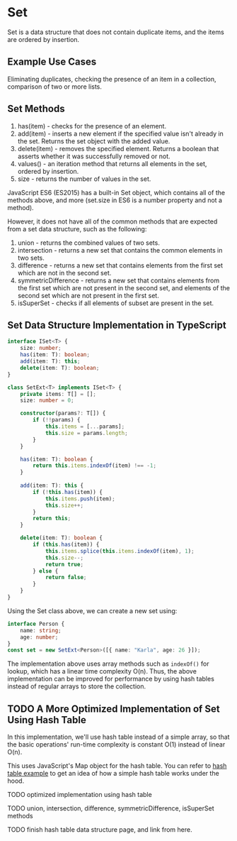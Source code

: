 # Set

Set is a data structure that does not contain duplicate items, and the items are ordered by insertion.

## Example Use Cases

Eliminating duplicates, checking the presence of an item in a collection, comparison of two or more lists.

## Set Methods

1. has(item) - checks for the presence of an element.
2. add(item) - inserts a new element if the specified value isn't already in the set. Returns the set object with the added value.
3. delete(item) - removes the specified element. Returns a boolean that asserts whether it was successfully removed or not.
4. values() - an iteration method that returns all elements in the set, ordered by insertion.
5. size - returns the number of values in the set.

JavaScript ES6 (ES2015) has a built-in Set object, which contains all of the methods above, and more (set.size in ES6 is a number property and not a method).

However, it does not have all of the common methods that are expected from a set data structure, such as the following:

1. union - returns the combined values of two sets.
2. intersection - returns a new set that contains the common elements in two sets.
3. difference - returns a new set that contains elements from the first set which are not in the second set.
4. symmetricDifference - returns a new set that contains elements from the first set which are not present in the second set, and elements of the second set which are not present in the first set.
5. isSuperSet - checks if all elements of subset are present in the set.

## Set Data Structure Implementation in TypeScript

```typescript
interface ISet<T> {
    size: number;
    has(item: T): boolean;
    add(item: T): this;
    delete(item: T): boolean;
}

class SetExt<T> implements ISet<T> {
    private items: T[] = [];
    size: number = 0;

    constructor(params?: T[]) {
        if (!!params) {
            this.items = [...params];
            this.size = params.length;
        }
    }

    has(item: T): boolean {
        return this.items.indexOf(item) !== -1;
    }
    
    add(item: T): this {
        if (!this.has(item)) {
            this.items.push(item);
            this.size++;
        }
        return this;
    }

    delete(item: T): boolean {
        if (this.has(item)) {
            this.items.splice(this.items.indexOf(item), 1);
            this.size--;
            return true;
        } else {
            return false;
        }
    }
}
```

Using the Set class above, we can create a new set using:

```typescript
interface Person {
    name: string;
    age: number;
}
const set = new SetExt<Person>([{ name: "Karla", age: 26 }]);
```

The implementation above uses array methods such as `indexOf()` for lookup, which has a linear time complexity O(n). Thus, the above implementation can be improved for performance by using hash tables instead of regular arrays to store the collection. 

## TODO A More Optimized Implementation of Set Using Hash Table

In this implementation, we'll use hash table instead of a simple array, so that the basic operations' run-time complexity is constant O(1) instead of linear O(n).

This uses JavaScript's Map object for the hash table. You can refer to [hash table example](https://dsa-cheatsheet.vercel.app/data-structures/hash-table) to get an idea of how a simple hash table works under the hood.

TODO optimized implementation using hash table

TODO union, intersection, difference, symmetricDifference, isSuperSet methods

TODO finish hash table data structure page, and link from here.